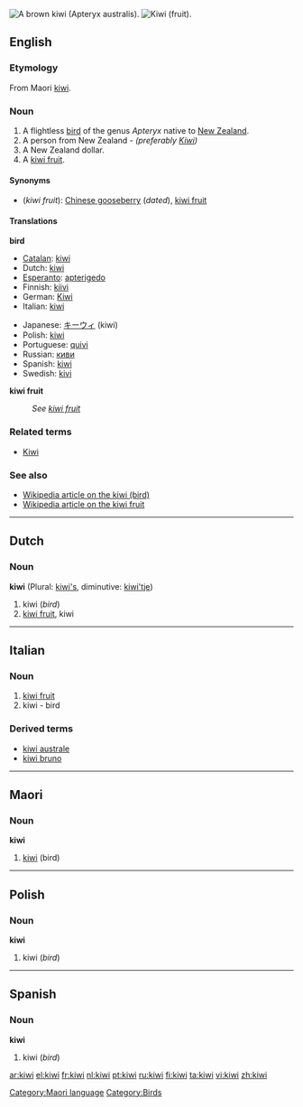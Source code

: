 :{{see|Kiwi}}
[[Image:Kiwifugl.jpg|thumb|right|A brown kiwi (Apteryx australis).]]
[[Image:Kiwi aka.jpg|thumb|right|Kiwi (fruit).]]

==English==

===Etymology===
From Maori [[#Maori|kiwi]].

===Noun===
{{en-noun}}

# A flightless [[bird]] of the genus ''Apteryx'' native to [[New Zealand]].
# A person from New Zealand  - ''(preferably [[Kiwi]])''
# A New Zealand dollar.
# A [[kiwi fruit]].

====Synonyms====
*(''kiwi fruit''): [[Chinese gooseberry]] (''dated''), [[kiwi fruit]]

====Translations====
'''bird'''
{{top}}
*[[Catalan]]: [[#Catalan|kiwi]] {{m}}
*Dutch: [[#Dutch|kiwi]] {{m}}
*[[Esperanto]]: [[apterigedo]]
*Finnish: [[kiivi]]
*German: [[Kiwi]] {{m}}
*Italian: [[#Italian|kiwi]] {{m}}
{{mid}}
*Japanese: [[キーウィ]] (kiwi)
*Polish: [[#Polish|kiwi]]
*Portuguese: [[quivi]] {{m}}
*Russian: [[киви]] {{n}}
*Spanish: [[#Spanish|kiwi]] {{m}}
*Swedish: [[kivi]] {{n}}
{{bottom}}

'''kiwi fruit'''
: ''See [[kiwi fruit]]''

===Related terms===
*[[Kiwi]]

===See also===
*[[w:kiwi|Wikipedia article on the kiwi (bird)]]
*[[w:kiwi_fruit|Wikipedia article on the kiwi fruit]]

----

==Dutch==
===Noun===
'''kiwi''' (Plural: [[kiwi's]], diminutive: [[kiwi'tje]])

#kiwi (''bird'')
#[[kiwi fruit]], kiwi

----

==Italian==
===Noun===
{{it-noun|kiw|m|i|i}}

# [[kiwi fruit]]
# kiwi - bird

===Derived terms===
*[[kiwi australe]]
*[[kiwi bruno]]

----

==Maori==
===Noun===
'''kiwi'''

# [[#English|kiwi]] (bird)

[[Category:Maori language]]

----

==Polish==
===Noun===
'''kiwi'''

#kiwi (''bird'')

----

==Spanish==
===Noun===
'''kiwi''' {{m}}

#kiwi (''bird'')

[[Category:Birds]]

[[ar:kiwi]]
[[el:kiwi]]
[[fr:kiwi]]
[[nl:kiwi]]
[[pt:kiwi]]
[[ru:kiwi]]
[[fi:kiwi]]
[[ta:kiwi]]
[[vi:kiwi]]
[[zh:kiwi]]